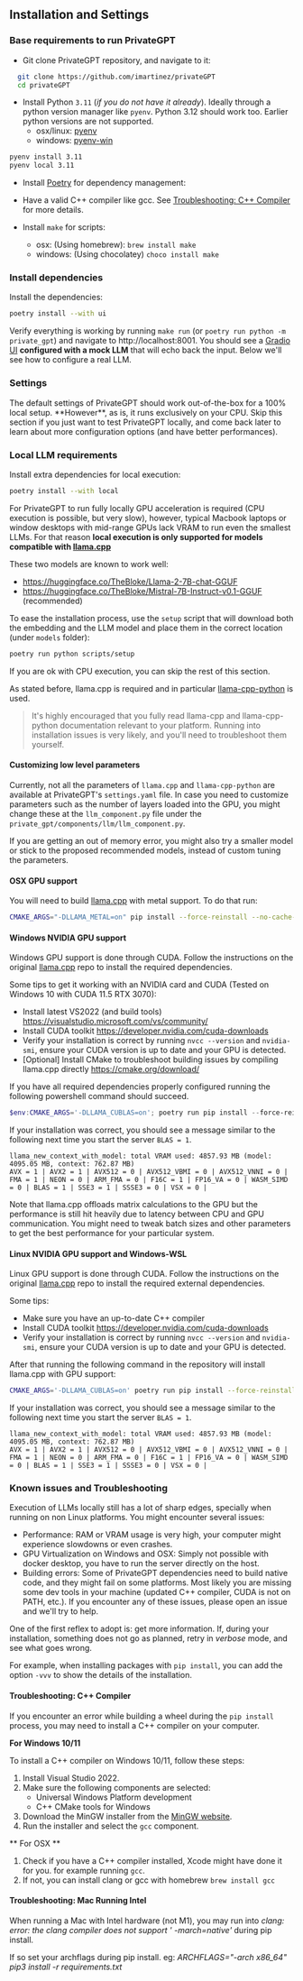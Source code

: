 ## Installation and Settings

### Base requirements to run PrivateGPT

* Git clone PrivateGPT repository, and navigate to it:

```bash
  git clone https://github.com/imartinez/privateGPT
  cd privateGPT
```

* Install Python `3.11` (*if you do not have it already*). Ideally through a python version manager like `pyenv`.
  Python 3.12 should work too. Earlier python versions are not supported.
    * osx/linux: [pyenv](https://github.com/pyenv/pyenv)
    * windows: [pyenv-win](https://github.com/pyenv-win/pyenv-win)

```bash
pyenv install 3.11
pyenv local 3.11
```

* Install [Poetry](https://python-poetry.org/docs/#installing-with-the-official-installer) for dependency management:

* Have a valid C++ compiler like gcc. See [Troubleshooting: C++ Compiler](#troubleshooting-c-compiler) for more details.

* Install `make` for scripts:
    * osx: (Using homebrew): `brew install make`
    * windows: (Using chocolatey) `choco install make`

### Install dependencies

Install the dependencies:

```bash
poetry install --with ui
```

Verify everything is working by running `make run` (or `poetry run python -m private_gpt`) and navigate to
http://localhost:8001. You should see a [Gradio UI](https://gradio.app/) **configured with a mock LLM** that will
echo back the input. Below we'll see how to configure a real LLM.

### Settings

<Callout intent="info">
The default settings of PrivateGPT should work out-of-the-box for a 100% local setup. **However**, as is, it runs exclusively on your CPU.
Skip this section if you just want to test PrivateGPT locally, and come back later to learn about more configuration options (and have better performances).
</Callout>

<br />

### Local LLM requirements

Install extra dependencies for local execution:

```bash
poetry install --with local
```

For PrivateGPT to run fully locally GPU acceleration is required
(CPU execution is possible, but very slow), however,
typical Macbook laptops or window desktops with mid-range GPUs lack VRAM to run
even the smallest LLMs. For that reason
**local execution is only supported for models compatible with [llama.cpp](https://github.com/ggerganov/llama.cpp)**

These two models are known to work well:

* https://huggingface.co/TheBloke/Llama-2-7B-chat-GGUF
* https://huggingface.co/TheBloke/Mistral-7B-Instruct-v0.1-GGUF (recommended)

To ease the installation process, use the `setup` script that will download both
the embedding and the LLM model and place them in the correct location (under `models` folder):

```bash
poetry run python scripts/setup
```

If you are ok with CPU execution, you can skip the rest of this section.

As stated before, llama.cpp is required and in
particular [llama-cpp-python](https://github.com/abetlen/llama-cpp-python)
is used.

> It's highly encouraged that you fully read llama-cpp and llama-cpp-python documentation relevant to your platform.
> Running into installation issues is very likely, and you'll need to troubleshoot them yourself.

#### Customizing low level parameters

Currently, not all the parameters of `llama.cpp` and `llama-cpp-python` are available at PrivateGPT's `settings.yaml` file.
In case you need to customize parameters such as the number of layers loaded into the GPU, you might change
these at the `llm_component.py` file under the `private_gpt/components/llm/llm_component.py`.

If you are getting an out of memory error, you might also try a smaller model or stick to the proposed
recommended models, instead of custom tuning the parameters.

#### OSX GPU support

You will need to build [llama.cpp](https://github.com/ggerganov/llama.cpp) with
metal support. To do that run:

```bash
CMAKE_ARGS="-DLLAMA_METAL=on" pip install --force-reinstall --no-cache-dir llama-cpp-python
```

#### Windows NVIDIA GPU support

Windows GPU support is done through CUDA.
Follow the instructions on the original [llama.cpp](https://github.com/ggerganov/llama.cpp) repo to install the required
dependencies.

Some tips to get it working with an NVIDIA card and CUDA (Tested on Windows 10 with CUDA 11.5 RTX 3070):

* Install latest VS2022 (and build tools) https://visualstudio.microsoft.com/vs/community/
* Install CUDA toolkit https://developer.nvidia.com/cuda-downloads
* Verify your installation is correct by running `nvcc --version` and `nvidia-smi`, ensure your CUDA version is up to
  date and your GPU is detected.
* [Optional] Install CMake to troubleshoot building issues by compiling llama.cpp directly https://cmake.org/download/

If you have all required dependencies properly configured running the
following powershell command should succeed.

```powershell
$env:CMAKE_ARGS='-DLLAMA_CUBLAS=on'; poetry run pip install --force-reinstall --no-cache-dir llama-cpp-python
```

If your installation was correct, you should see a message similar to the following next
time you start the server `BLAS = 1`.

```console
llama_new_context_with_model: total VRAM used: 4857.93 MB (model: 4095.05 MB, context: 762.87 MB)
AVX = 1 | AVX2 = 1 | AVX512 = 0 | AVX512_VBMI = 0 | AVX512_VNNI = 0 | FMA = 1 | NEON = 0 | ARM_FMA = 0 | F16C = 1 | FP16_VA = 0 | WASM_SIMD = 0 | BLAS = 1 | SSE3 = 1 | SSSE3 = 0 | VSX = 0 |
```

Note that llama.cpp offloads matrix calculations to the GPU but the performance is
still hit heavily due to latency between CPU and GPU communication. You might need to tweak
batch sizes and other parameters to get the best performance for your particular system.

#### Linux NVIDIA GPU support and Windows-WSL

Linux GPU support is done through CUDA.
Follow the instructions on the original [llama.cpp](https://github.com/ggerganov/llama.cpp) repo to install the required
external
dependencies.

Some tips:

* Make sure you have an up-to-date C++ compiler
* Install CUDA toolkit https://developer.nvidia.com/cuda-downloads
* Verify your installation is correct by running `nvcc --version` and `nvidia-smi`, ensure your CUDA version is up to
  date and your GPU is detected.

After that running the following command in the repository will install llama.cpp with GPU support:

```bash
CMAKE_ARGS='-DLLAMA_CUBLAS=on' poetry run pip install --force-reinstall --no-cache-dir llama-cpp-python
```

If your installation was correct, you should see a message similar to the following next
time you start the server `BLAS = 1`.

```
llama_new_context_with_model: total VRAM used: 4857.93 MB (model: 4095.05 MB, context: 762.87 MB)
AVX = 1 | AVX2 = 1 | AVX512 = 0 | AVX512_VBMI = 0 | AVX512_VNNI = 0 | FMA = 1 | NEON = 0 | ARM_FMA = 0 | F16C = 1 | FP16_VA = 0 | WASM_SIMD = 0 | BLAS = 1 | SSE3 = 1 | SSSE3 = 0 | VSX = 0 |
```

### Known issues and Troubleshooting

Execution of LLMs locally still has a lot of sharp edges, specially when running on non Linux platforms.
You might encounter several issues:

* Performance: RAM or VRAM usage is very high, your computer might experience slowdowns or even crashes.
* GPU Virtualization on Windows and OSX: Simply not possible with docker desktop, you have to run the server directly on
  the host.
* Building errors: Some of PrivateGPT dependencies need to build native code, and they might fail on some platforms.
  Most likely you are missing some dev tools in your machine (updated C++ compiler, CUDA is not on PATH, etc.).
  If you encounter any of these issues, please open an issue and we'll try to help.

One of the first reflex to adopt is: get more information.
If, during your installation, something does not go as planned, retry in *verbose* mode, and see what goes wrong.

For example, when installing packages with `pip install`, you can add the option `-vvv` to show the details of the installation.

#### Troubleshooting: C++ Compiler

If you encounter an error while building a wheel during the `pip install` process, you may need to install a C++
compiler on your computer.

**For Windows 10/11**

To install a C++ compiler on Windows 10/11, follow these steps:

1. Install Visual Studio 2022.
2. Make sure the following components are selected:
    * Universal Windows Platform development
    * C++ CMake tools for Windows
3. Download the MinGW installer from the [MinGW website](https://sourceforge.net/projects/mingw/).
4. Run the installer and select the `gcc` component.

** For OSX **

1. Check if you have a C++ compiler installed, Xcode might have done it for you. for example running `gcc`.
2. If not, you can install clang or gcc with homebrew `brew install gcc`

#### Troubleshooting: Mac Running Intel

When running a Mac with Intel hardware (not M1), you may run into _clang: error: the clang compiler does not support '
-march=native'_ during pip install.

If so set your archflags during pip install. eg: _ARCHFLAGS="-arch x86_64" pip3 install -r requirements.txt_
